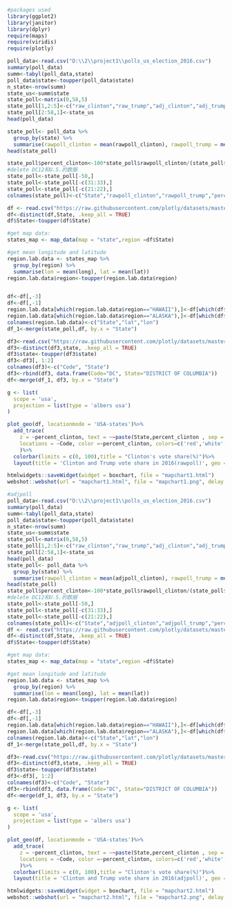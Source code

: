 ```r
#packages used
library(ggplot2)
library(janitor)
library(dplyr)
require(maps)
require(viridis)
require(plotly)
```

```r
poll_data<-read.csv("D:\\2\\project1\\polls_us_election_2016.csv")
summary(poll_data)
summ<-tabyl(poll_data,state)
poll_data$state<-toupper(poll_data$state)
n_state<-nrow(summ)
state_us<-summ$state
state_poll<-matrix(0,58,5)
state_poll[1,2:5]<-c("raw_clinton","raw_trump","adj_clinton","adj_trump")
state_poll[2:58,1]<-state_us
head(poll_data)
```

```r
state_poll<- poll_data %>%
  group_by(state) %>%
  summarise(rawpoll_clinton = mean(rawpoll_clinton), rawpoll_trump = mean(rawpoll_trump))
head(state_poll)
```

```r
state_poll$percent_clinton<-100*state_poll$rawpoll_clinton/(state_poll$rawpoll_clinton+state_poll$rawpoll_trump)
#delete DC12和U.S.的数据
state_poll<-state_poll[-50,]
state_poll<-state_poll[-c(31:33),]
state_poll<-state_poll[-c(21:22),]
colnames(state_poll)<-c("State","rawpoll_clinton","rawpoll_trump","percent_clinton")
```

```r
df <- read.csv("https://raw.githubusercontent.com/plotly/datasets/master/us-cities-top-1k.csv")
df<-distinct(df,State, .keep_all = TRUE)
df$State<-toupper(df$State)

#get map data:
states_map <- map_data(map = "state",region =df$State)

#get mean longitude and latitude
region.lab.data <- states_map %>%
  group_by(region) %>%
  summarise(lon = mean(long), lat = mean(lat))
region.lab.data$region<-toupper(region.lab.data$region)


df<-df[,-3]
df<-df[,-1]
region.lab.data[which(region.lab.data$region=="HAWAII"),]<-df[which(df$State=="HAWAII"),]
region.lab.data[which(region.lab.data$region=="ALASKA"),]<-df[which(df$State=="ALASKA"),]
colnames(region.lab.data)<-c("State","lat","lon")
df_1<-merge(state_poll,df, by.x = "State")
```


```r
df3<-read.csv("https://raw.githubusercontent.com/plotly/datasets/master/2011_us_ag_exports.csv")
df3<-distinct(df3,state, .keep_all = TRUE)
df3$state<-toupper(df3$state)
df3<-df3[, 1:2]
colnames(df3)<-c("Code", "State")
df3<-rbind(df3, data.frame(Code="DC", State="DISTRICT OF COLUMBIA"))
df<-merge(df_1, df3, by.x = "State")

g <- list(
  scope = 'usa',
  projection = list(type = 'albers usa')
)

plot_geo(df, locationmode = 'USA-states')%>% 
  add_trace(
    z = ~percent_clinton, text = ~~paste(State,percent_clinton , sep = "<br />"), 
    locations = ~Code, color =~percent_clinton, colors=c('red','white','blue')
    )%>%
  colorbar(limits = c(0, 100),title = "Clinton's vote share(%)")%>%
  layout(title = 'Clinton and Trump vote share in 2016(rawpoll)', geo = g)

htmlwidgets::saveWidget(widget = boxchart, file = "mapchart1.html")
webshot::webshot(url = "mapchart1.html", file = "mapchart1.png", delay = 1, zoom = 4, vheight = 500)
```

```r
#adjpoll
poll_data<-read.csv("D:\\2\\project1\\polls_us_election_2016.csv")
summary(poll_data)
summ<-tabyl(poll_data,state)
poll_data$state<-toupper(poll_data$state)
n_state<-nrow(summ)
state_us<-summ$state
state_poll<-matrix(0,58,5)
state_poll[1,2:5]<-c("raw_clinton","raw_trump","adj_clinton","adj_trump")
state_poll[2:58,1]<-state_us
head(poll_data)
state_poll<- poll_data %>%
  group_by(state) %>%
  summarise(rawpoll_clinton = mean(adjpoll_clinton), rawpoll_trump = mean(adjpoll_trump))
head(state_poll)
state_poll$percent_clinton<-100*state_poll$rawpoll_clinton/(state_poll$rawpoll_clinton+state_poll$rawpoll_trump)
#delete DC12和U.S.的数据
state_poll<-state_poll[-50,]
state_poll<-state_poll[-c(31:33),]
state_poll<-state_poll[-c(21:22),]
colnames(state_poll)<-c("State","adjpoll_clinton","adjpoll_trump","percent_clinton")
df <- read.csv("https://raw.githubusercontent.com/plotly/datasets/master/us-cities-top-1k.csv")
df<-distinct(df,State, .keep_all = TRUE)
df$State<-toupper(df$State)

#get map data:
states_map <- map_data(map = "state",region =df$State)

#get mean longitude and latitude
region.lab.data <- states_map %>%
  group_by(region) %>%
  summarise(lon = mean(long), lat = mean(lat))
region.lab.data$region<-toupper(region.lab.data$region)

df<-df[,-3]
df<-df[,-1]
region.lab.data[which(region.lab.data$region=="HAWAII"),]<-df[which(df$State=="HAWAII"),]
region.lab.data[which(region.lab.data$region=="ALASKA"),]<-df[which(df$State=="ALASKA"),]
colnames(region.lab.data)<-c("State","lat","lon")
df_1<-merge(state_poll,df, by.x = "State")

df3<-read.csv("https://raw.githubusercontent.com/plotly/datasets/master/2011_us_ag_exports.csv")
df3<-distinct(df3,state, .keep_all = TRUE)
df3$state<-toupper(df3$state)
df3<-df3[, 1:2]
colnames(df3)<-c("Code", "State")
df3<-rbind(df3, data.frame(Code="DC", State="DISTRICT OF COLUMBIA"))
df<-merge(df_1, df3, by.x = "State")

g <- list(
  scope = 'usa',
  projection = list(type = 'albers usa')
)

plot_geo(df, locationmode = 'USA-states')%>% 
  add_trace(
    z = ~percent_clinton, text = ~~paste(State,percent_clinton , sep = "<br />"), 
    locations = ~Code, color =~percent_clinton, colors=c('red','white','blue')
    )%>%
  colorbar(limits = c(0, 100),title = "Clinton's vote share(%)")%>%
  layout(title = 'Clinton and Trump vote share in 2016(adjpoll)', geo = g)

htmlwidgets::saveWidget(widget = boxchart, file = "mapchart2.html") 
webshot::webshot(url = "mapchart2.html", file = "mapchart2.png", delay = 1, zoom = 4, vheight = 500)
```

